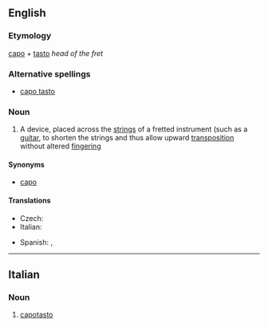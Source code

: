 ==English==

===Etymology===
{{etyl|it}} [[capo]] + [[tasto]] ''head of the fret''

===Alternative spellings===
* [[capo tasto]]

===Noun===
{{en-noun}}

# {{music}} A device, placed across the [[string]]s of a fretted instrument (such as a [[guitar]], to shorten the strings and thus allow upward [[transposition]] without altered [[fingering]]

====Synonyms====
* [[capo]]

====Translations====
{{trans-top|device placed across the strings}}
* Czech: {{t|cs|kapodastr|m}}
* Italian: {{t-|it|capotasto}}
{{trans-mid}}
* Spanish: {{t+|es|ceja|f}}, {{t-|es|cejilla|f}}
{{trans-bottom}}

----

==Italian==

===Noun===
{{it-noun|capotast|m|o|i}}

# {{music|lang=it}} [[#English|capotasto]]